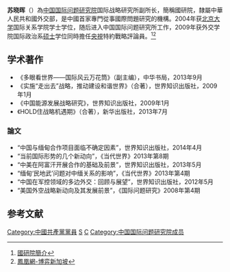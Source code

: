 {{Infobox_officeholder
|name = <span style="font-size:larger;">苏晓晖</span>
|image name =
|width = 
|now = <span style="color: blue;">[[中国国际问题研究院|中国国际问题研究院]]<br>国际战略研究所副所长</span>
|period = 2014年11月至今 
|Sex = 女
|different name =
|party = {{CCP|19px}}
|Native place = [[中国|中国]]陝西
|date of birth = {{Birth year and age|1977|2|4}}
|place of birth = {{PRC}}<br>陝西
|date of death = 
|place of death = 
|spouse = 
|relatives = 
|educate = 
*[[北京大学|北京大学]]国际关系学院学士
*外交学院国际政治系[[硕士|硕士]]
|past = 
*<span style="color: blue;">[[中国国际问题研究院|中国国际问题研究院]]国际战略研究所研究員</span>
*<span style="color: blue;">[[中国国际问题研究院|中国国际问题研究院]]国际战略研究所副所长</span><ref>[http://opinion.haiwainet.cn/BIG5/n/2014/0924/c232645-21126704.html 蘇曉暉：安倍遠交近攻打錯了算盤]</ref>
*<span style="color: blue;">[[中国中央电视台|央視]]特約戰略評論員</span>
|work =
}}
'''苏晓晖'''（{{bd|1977年|2月4日||}}）為[[中国国际问题研究院|中国国际问题研究院]]国际战略研究所副所长，簡稱國研院，隸屬中華人民共和國外交部，是中國首家專門從事國際問題研究的機構。2004年获[[北京大学|北京大学]]国际关系学院学士学位，随后进入中国国际问题研究所工作，2009年获外交学院国际政治系[[硕士|硕士]]学位同時擔任[[中国中央电视台|央視]]特約戰略評論員。<ref>[http://www.ciis.org.cn/chinese/2010-11/26/content_3859293.htm 國研院簡介]</ref><ref>[http://phtv.ifeng.com/a/20160930/44461098_0.shtml 鳳凰網-博弈新加坡]</ref>

==学术著作==
*《多眼看世界——国际风云万花筒》（副主编），中华书局，2013年9月
*《实施“走出去”战略，推动建设和谐世界》（合著），世界知识出版社，2009年1月
*《中国能源发展战略研究》，世界知识出版社，2009年1月
*《HOLD住战略机遇期》（合著），新华出版社，2013年7月
===論文===
*“中国与缅甸合作项目面临不确定因素”，世界知识出版社，2014年4月
*“当前国际形势的几个新动向”，《当代世界》2013年第8期
*“中美在阿富汗开展合作的基础及前景”，世界知识出版社，2013年5月
*“缅甸‘民地武’问题对中缅关系的影响”，《当代世界》2013年第4期
*“中国在军控领域的多边外交：回顾与展望”，世界知识出版社，2012年5月
*“美国外空战略新动向及其发展前景”，《国际问题研究》2008年第4期

==参考文献==
{{reflist}}
[[Category:中國共產黨黨員|Category:中國共產黨黨員]]
[[Category:北京大学校友|S]]
[[Category:蘇姓|C]]
[[Category:中国国际问题研究院成员|Category:中国国际问题研究院成员]]
